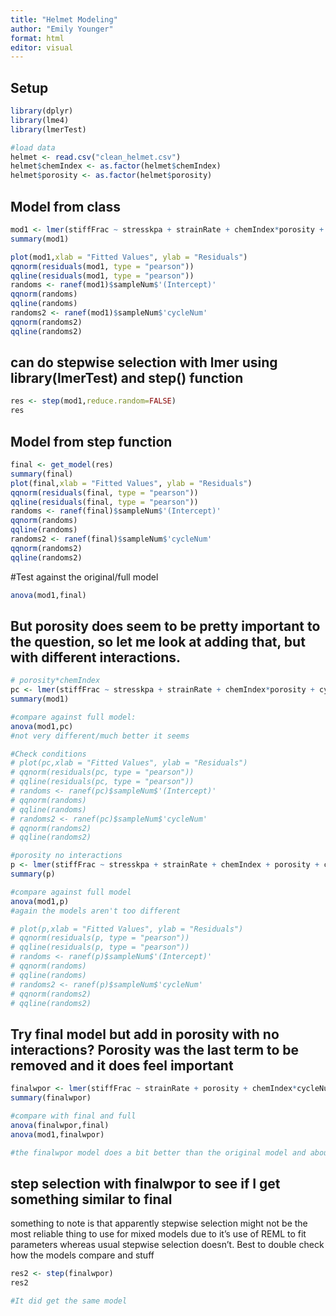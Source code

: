 ```yaml
---
title: "Helmet Modeling"
author: "Emily Younger"
format: html
editor: visual
---
```


## Setup

```r
library(dplyr)
library(lme4)
library(lmerTest)

#load data
helmet <- read.csv("clean_helmet.csv")
helmet$chemIndex <- as.factor(helmet$chemIndex)
helmet$porosity <- as.factor(helmet$porosity)
```

## Model from class
```r
mod1 <- lmer(stiffFrac ~ stresskpa + strainRate + chemIndex*porosity + cycleNum:chemIndex + cycleNum:porosity + cycleNum + strain + (cycleNum|sampleNum),data=helmet)
summary(mod1)

plot(mod1,xlab = "Fitted Values", ylab = "Residuals")
qqnorm(residuals(mod1, type = "pearson"))
qqline(residuals(mod1, type = "pearson"))
randoms <- ranef(mod1)$sampleNum$'(Intercept)'
qqnorm(randoms)
qqline(randoms)
randoms2 <- ranef(mod1)$sampleNum$'cycleNum'
qqnorm(randoms2)
qqline(randoms2)
```

## can do stepwise selection with lmer using library(lmerTest) and step() function
```r
res <- step(mod1,reduce.random=FALSE)
res
```

## Model from step function
```r
final <- get_model(res)
summary(final)
plot(final,xlab = "Fitted Values", ylab = "Residuals")
qqnorm(residuals(final, type = "pearson"))
qqline(residuals(final, type = "pearson"))
randoms <- ranef(final)$sampleNum$'(Intercept)'
qqnorm(randoms)
qqline(randoms)
randoms2 <- ranef(final)$sampleNum$'cycleNum'
qqnorm(randoms2)
qqline(randoms2)
```

#Test against the original/full model
```r
anova(mod1,final)
```


## But porosity does seem to be pretty important to the question, so let me look at adding that, but with different interactions. 
```r
# porosity*chemIndex
pc <- lmer(stiffFrac ~ stresskpa + strainRate + chemIndex*porosity + cycleNum:chemIndex + cycleNum + (cycleNum|sampleNum),data=helmet)
summary(mod1)

#compare against full model:
anova(mod1,pc)
#not very different/much better it seems

#Check conditions
# plot(pc,xlab = "Fitted Values", ylab = "Residuals")
# qqnorm(residuals(pc, type = "pearson"))
# qqline(residuals(pc, type = "pearson"))
# randoms <- ranef(pc)$sampleNum$'(Intercept)'
# qqnorm(randoms)
# qqline(randoms)
# randoms2 <- ranef(pc)$sampleNum$'cycleNum'
# qqnorm(randoms2)
# qqline(randoms2)

#porosity no interactions
p <- lmer(stiffFrac ~ stresskpa + strainRate + chemIndex + porosity + cycleNum:chemIndex + cycleNum + (cycleNum|sampleNum),data=helmet)
summary(p)

#compare against full model
anova(mod1,p)
#again the models aren't too different

# plot(p,xlab = "Fitted Values", ylab = "Residuals")
# qqnorm(residuals(p, type = "pearson"))
# qqline(residuals(p, type = "pearson"))
# randoms <- ranef(p)$sampleNum$'(Intercept)'
# qqnorm(randoms)
# qqline(randoms)
# randoms2 <- ranef(p)$sampleNum$'cycleNum'
# qqnorm(randoms2)
# qqline(randoms2)
```

## Try final model but add in porosity with no interactions? Porosity was the last term to be removed and it does feel important
```r
finalwpor <- lmer(stiffFrac ~ strainRate + porosity + chemIndex*cycleNum + (cycleNum | sampleNum),data=helmet)
summary(finalwpor)

#compare with final and full
anova(finalwpor,final)
anova(mod1,finalwpor)

#the finalwpor model does a bit better than the original model and about the same as the final model
```

## step selection with finalwpor to see if I get something similar to final
something to note is that apparently stepwise selection might not be the most reliable thing to use for mixed models due to it's use of REML to fit parameters whereas usual stepwise selection doesn't. Best to double check how the models compare and stuff
```r
res2 <- step(finalwpor)
res2

#It did get the same model
```

